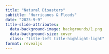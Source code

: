 ```yaml
---
title: "Natural Disasters"
subtitle: "Hurricanes & Floods"
date: "2025-9-9"
title-slide-attributes:
  data-background-image: backgrounds/1.png
  data-background-size: cover 
  class: "title-left title-highlight-light"
format: revealjs
---
```


